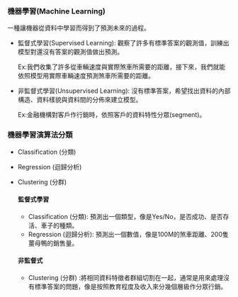 ### 機器學習(Machine Learning)

一種讓機器從資料中學習而得到了預測未來的過程。

- 監督式學習(Supervised Learning): 觀察了許多有標準答案的觀測值，訓練出模型對還沒有答案的觀測值做出預測。

  Ex:我們收集了許多從車輛速度與實際煞車所需要的距離，接下來，我們就能依照模型用實際車輛速度預測煞車所需要的距離。

- 非監督式學習(Unsupervised Learning): 沒有標準答案，希望找出資料的內部構造、資料樣貌與資料間的分佈來建立模型。

  Ex:金融機構對客戶作行銷時，依照客戶的資料特性分眾(segment)。


### 機器學習演算法分類
- Classification (分類)
- Regression (迴歸分析)
- Clustering (分群)

  #### 監督式學習
  - Classification (分類): 預測出一個類型，像是Yes/No，是否成功、是否存活、車子的種類。
  - Regression (迴歸分析): 預測出一個數值，像是100M的煞車距離、200隻薑母鴨的銷售量。

  #### 非監督式
  - Clustering (分群) :將相同資料特徵者群組切割在一起，通常是用來處理沒有標準答案的問題，像是按照教育程度及收入來分幾個層級作分眾行銷。

